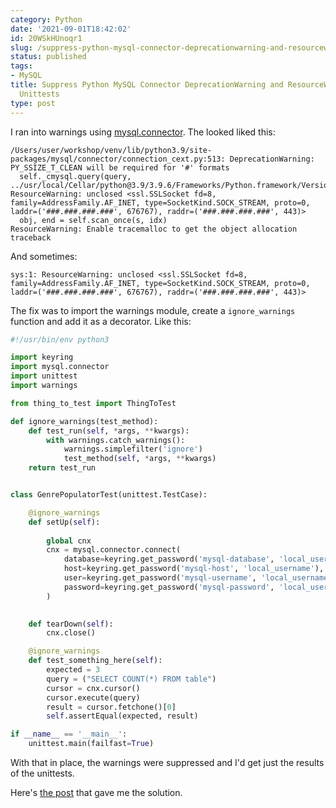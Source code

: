 ```yaml
---
category: Python
date: '2021-09-01T18:42:02'
id: 20WSkHUnoqr1
slug: /suppress-python-mysql-connector-deprecationwarning-and-resourcewarnings-in-unittests
status: published
tags:
- MySQL
title: Suppress Python MySQL Connector DeprecationWarning and ResourceWarnings In
  Unittests
type: post
---
```


I ran into warnings using [mysql.connector](https://dev.mysql.com/doc/connector-python/en/). The looked liked this:

```
/Users/user/workshop/venv/lib/python3.9/site-packages/mysql/connector/connection_cext.py:513: DeprecationWarning: PY_SSIZE_T_CLEAN will be required for '#' formats
  self._cmysql.query(query,
../usr/local/Cellar/python@3.9/3.9.6/Frameworks/Python.framework/Versions/3.9/lib/python3.9/json/decoder.py:353: ResourceWarning: unclosed <ssl.SSLSocket fd=8, family=AddressFamily.AF_INET, type=SocketKind.SOCK_STREAM, proto=0, laddr=('###.###.###.###', 676767), raddr=('###.###.###.###', 443)>
  obj, end = self.scan_once(s, idx)
ResourceWarning: Enable tracemalloc to get the object allocation traceback
```

And sometimes:

```
sys:1: ResourceWarning: unclosed <ssl.SSLSocket fd=8, family=AddressFamily.AF_INET, type=SocketKind.SOCK_STREAM, proto=0, laddr=('###.###.###.###', 676767), raddr=('###.###.###.###', 443)>
```

The fix was to import the warnings module, create a `ignore_warnings` function and add it as a decorator. Like this:


```python
#!/usr/bin/env python3

import keyring
import mysql.connector
import unittest
import warnings 

from thing_to_test import ThingToTest 

def ignore_warnings(test_method):
    def test_run(self, *args, **kwargs):
        with warnings.catch_warnings():
            warnings.simplefilter('ignore')
            test_method(self, *args, **kwargs)
    return test_run


class GenrePopulatorTest(unittest.TestCase):

    @ignore_warnings
    def setUp(self):
 
        global cnx
        cnx = mysql.connector.connect(
            database=keyring.get_password('mysql-database', 'local_username'),
            host=keyring.get_password('mysql-host', 'local_username'),
            user=keyring.get_password('mysql-username', 'local_username'),
            password=keyring.get_password('mysql-password', 'local_username')
        )

        
    def tearDown(self):
        cnx.close()

    @ignore_warnings
    def test_something_here(self):
        expected = 3
        query = ("SELECT COUNT(*) FROM table")
        cursor = cnx.cursor()
        cursor.execute(query)
        result = cursor.fetchone()[0]
        self.assertEqual(expected, result)

if __name__ == '__main__':
    unittest.main(failfast=True)
```

With that in place, the warnings were suppressed and I'd get just the results of the unittests. 

Here's [the post](https://www.neuraldump.net/2017/06/how-to-suppress-python-unittest-warnings/) that gave me the solution.